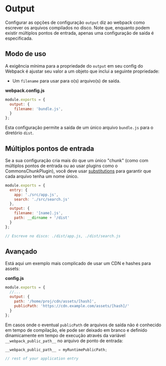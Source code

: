 # Output

Configurar as opções de configuração `output` diz ao webpack como escrever os arquivos compilados no disco. Note que, enquanto podem existir múltiplos pontos de entrada, apenas uma configuração de saída é especificada.


## Modo de uso

A exigência mínima para a propriedade do `output` em seu config do Webpack é ajustar seu valor a um objeto que inclui a seguinte propriedade:

- Um `filename` para usar para o(s) arquivo(s) de saída.

__webpack.config.js__

```javascript
module.exports = {
  output: {
    filename: 'bundle.js',
  }
};
```

Esta configuração permite a saída de um único arquivo `bundle.js` para o diretório `dist`.


## Múltiplos pontos de entrada

Se a sua configuração cria mais do que um único "chunk" (como com múltiplos pontos de entrada ou ao usar plugins como o CommonsChunkPlugin), você deve usar [substitutions](/configuration/output#output-filename) para garantir que cada arquivo tenha um nome único.

```javascript
module.exports = {
  entry: {
    app: './src/app.js',
    search: './src/search.js'
  },
  output: {
    filename: '[name].js',
    path: __dirname + '/dist'
  }
};

// Escreve no disco: ./dist/app.js, ./dist/search.js
```


## Avançado

Está aqui um exemplo mais complicado de usar um CDN e hashes para assets:

__config.js__

```javascript
module.exports = {
  //...
  output: {
    path: '/home/proj/cdn/assets/[hash]',
    publicPath: 'https://cdn.example.com/assets/[hash]/'
  }
};
```

Em casos onde o eventual `publicPath` de arquivos de saída não é conhecido em tempo de compilação, ele pode ser deixado em branco e definido dinamicamente em tempo de execução através da variável `__webpack_public_path__` no arquivo de ponto de entrada:

```javascript
__webpack_public_path__ = myRuntimePublicPath;

// rest of your application entry
```